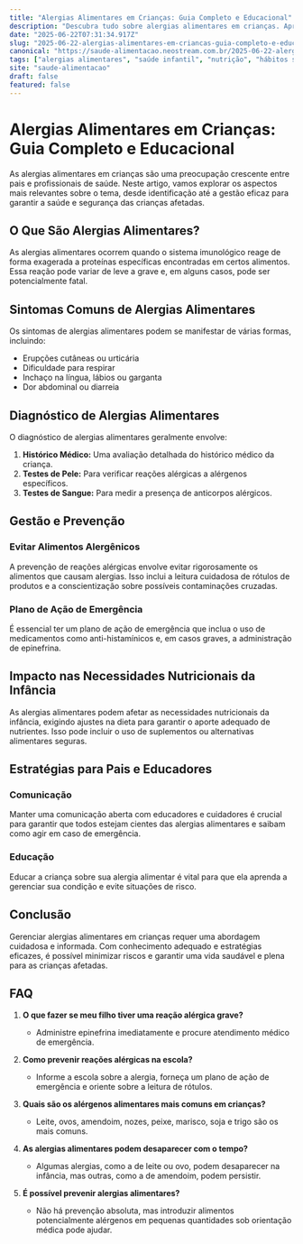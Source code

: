 ```yaml
---
title: "Alergias Alimentares em Crianças: Guia Completo e Educacional"
description: "Descubra tudo sobre alergias alimentares em crianças. Aprenda sobre diagnóstico, sintomas, prevenção e o impacto nas necessidades nutricionais da infância."
date: "2025-06-22T07:31:34.917Z"
slug: "2025-06-22-alergias-alimentares-em-criancas-guia-completo-e-educacional"
canonical: "https://saude-alimentacao.neostream.com.br/2025-06-22-alergias-alimentares-em-criancas-guia-completo-e-educacional"
tags: ["alergias alimentares", "saúde infantil", "nutrição", "hábitos saudáveis", "infância"]
site: "saude-alimentacao"
draft: false
featured: false
---
```


# Alergias Alimentares em Crianças: Guia Completo e Educacional

As alergias alimentares em crianças são uma preocupação crescente entre pais e profissionais de saúde. Neste artigo, vamos explorar os aspectos mais relevantes sobre o tema, desde identificação até a gestão eficaz para garantir a saúde e segurança das crianças afetadas.

## O Que São Alergias Alimentares?

As alergias alimentares ocorrem quando o sistema imunológico reage de forma exagerada a proteínas específicas encontradas em certos alimentos. Essa reação pode variar de leve a grave e, em alguns casos, pode ser potencialmente fatal.

## Sintomas Comuns de Alergias Alimentares

Os sintomas de alergias alimentares podem se manifestar de várias formas, incluindo:

- Erupções cutâneas ou urticária
- Dificuldade para respirar
- Inchaço na língua, lábios ou garganta
- Dor abdominal ou diarreia

## Diagnóstico de Alergias Alimentares

O diagnóstico de alergias alimentares geralmente envolve:

1. **Histórico Médico:** Uma avaliação detalhada do histórico médico da criança.
2. **Testes de Pele:** Para verificar reações alérgicas a alérgenos específicos.
3. **Testes de Sangue:** Para medir a presença de anticorpos alérgicos.

## Gestão e Prevenção

### Evitar Alimentos Alergênicos

A prevenção de reações alérgicas envolve evitar rigorosamente os alimentos que causam alergias. Isso inclui a leitura cuidadosa de rótulos de produtos e a conscientização sobre possíveis contaminações cruzadas.

### Plano de Ação de Emergência

É essencial ter um plano de ação de emergência que inclua o uso de medicamentos como anti-histamínicos e, em casos graves, a administração de epinefrina.

## Impacto nas Necessidades Nutricionais da Infância

As alergias alimentares podem afetar as necessidades nutricionais da infância, exigindo ajustes na dieta para garantir o aporte adequado de nutrientes. Isso pode incluir o uso de suplementos ou alternativas alimentares seguras.

## Estratégias para Pais e Educadores

### Comunicação

Manter uma comunicação aberta com educadores e cuidadores é crucial para garantir que todos estejam cientes das alergias alimentares e saibam como agir em caso de emergência.

### Educação

Educar a criança sobre sua alergia alimentar é vital para que ela aprenda a gerenciar sua condição e evite situações de risco.

## Conclusão

Gerenciar alergias alimentares em crianças requer uma abordagem cuidadosa e informada. Com conhecimento adequado e estratégias eficazes, é possível minimizar riscos e garantir uma vida saudável e plena para as crianças afetadas.

## FAQ

1. **O que fazer se meu filho tiver uma reação alérgica grave?**
   - Administre epinefrina imediatamente e procure atendimento médico de emergência.

2. **Como prevenir reações alérgicas na escola?**
   - Informe a escola sobre a alergia, forneça um plano de ação de emergência e oriente sobre a leitura de rótulos.

3. **Quais são os alérgenos alimentares mais comuns em crianças?**
   - Leite, ovos, amendoim, nozes, peixe, marisco, soja e trigo são os mais comuns.

4. **As alergias alimentares podem desaparecer com o tempo?**
   - Algumas alergias, como a de leite ou ovo, podem desaparecer na infância, mas outras, como a de amendoim, podem persistir.

5. **É possível prevenir alergias alimentares?**
   - Não há prevenção absoluta, mas introduzir alimentos potencialmente alérgenos em pequenas quantidades sob orientação médica pode ajudar.